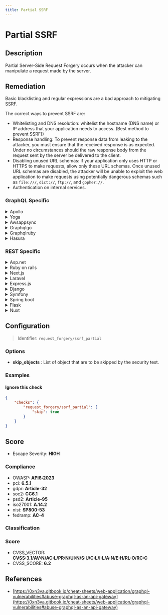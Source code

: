 ```yaml
---
title: Partial SSRF
---
```


# Partial SSRF

## Description

Partial Server-Side Request Forgery occurs when the attacker can manipulate a request made by the server.


## Remediation

Basic blacklisting and regular expressions are a bad approach to mitigating SSRF.

The correct ways to prevent SSRF are:
- Whitelisting and DNS resolution: whitelist the hostname (DNS name) or IP address that your application needs to access. (Best method to prevent SSRF))
- Response handling: To prevent response data from leaking to the attacker, you must ensure that the received response is as expected. Under no circumstances should the raw response body from the request sent by the server be delivered to the client.
- Disabling unused URL schemas: if your application only uses HTTP or HTTPS to make requests, allow only these URL schemas. Once unused URL schemas are disabled, the attacker will be unable to exploit the web application to make requests using potentially dangerous schemas such as `file:///`, `dict://`, `ftp://`, and `gopher://`.
- Authentication on internal services.



### GraphQL Specific

<details>
    <summary>Apollo</summary>

To prevent SSRF in Apollo, validate and sanitize all user inputs, restrict the URLs the server can request, and use a denylist of internal resources that should not be accessible.

</details>

<details>
    <summary>Yoga</summary>

In Yoga, mitigate SSRF by sanitizing user inputs, enforcing URL allowlists, and avoiding the exposure of sensitive internal systems.

</details>

<details>
    <summary>Awsappsync</summary>

For AWS AppSync, use VTL resolvers to validate input URLs, employ AWS WAF to filter malicious requests, and configure IAM policies to limit the scope of accessible resources.

</details>

<details>
    <summary>Graphqlgo</summary>

In GraphQL Go, prevent SSRF by validating URLs against a strict pattern, using an allowlist for allowed domains, and by implementing proper error handling to avoid leaking information about the internal network.

</details>

<details>
    <summary>Graphqlruby</summary>

For GraphQL Ruby, ensure that user-provided URLs are validated against a strict pattern or allowlist, and consider using a proxy server to control outbound requests from the server.

</details>

<details>
    <summary>Hasura</summary>

In Hasura, protect against SSRF by validating all external URLs, using environment variables for internal endpoints, and restricting outbound requests with webhook configurations.

</details>


### REST Specific

<details>
    <summary>Asp.net</summary>

To prevent SSRF in ASP.NET, validate all URLs and hostname resolutions, use an allowlist for allowed endpoints, and implement network segmentation to protect internal services.

</details>

<details>
    <summary>Ruby on rails</summary>

In Ruby on Rails, mitigate SSRF by sanitizing user input, using allowlists for safe URLs, and employing Ruby's built-in URI library to parse and validate URLs before use.

</details>

<details>
    <summary>Next.js</summary>

For Next.js applications, prevent SSRF by validating URLs on the server-side, using a strict allowlist for outbound requests, and avoiding the exposure of sensitive server-side endpoints to the client.

</details>

<details>
    <summary>Laravel</summary>

In Laravel, protect against SSRF by using validation rules for URLs, employing the Guzzle HTTP client with safe defaults, and restricting access to internal network resources.

</details>

<details>
    <summary>Express.js</summary>

To prevent SSRF in Express.js, validate and sanitize input URLs, use a middleware to enforce URL allowlists, and isolate internal services from the public network.

</details>

<details>
    <summary>Django</summary>

In Django, prevent SSRF by using the built-in validators for URL fields, applying network segmentation, and ensuring that any use of the requests library is done with caution and validation.

</details>

<details>
    <summary>Symfony</summary>

For Symfony applications, use the Symfony HttpClient component with caution, validate all external URLs, and configure firewall rules to restrict access to internal services.

</details>

<details>
    <summary>Spring boot</summary>

In Spring Boot, protect against SSRF by validating URLs with Java's URI class, using allowlists for allowed hosts, and configuring security settings to limit access to internal services.

</details>

<details>
    <summary>Flask</summary>

To prevent SSRF in Flask, validate URLs using Werkzeug's URL parsing utilities, employ an allowlist for outbound requests, and use Flask-Talisman for setting HTTP security headers.

</details>

<details>
    <summary>Nuxt</summary>

In Nuxt.js, mitigate SSRF risks by validating and sanitizing all user inputs, using server-side environment variables for internal URLs, and configuring server middleware for URL allowlisting.

</details>

## Configuration

> Identifier: `request_forgery/ssrf_partial`

### Options

- **skip_objects** : List of object that are to be skipped by the security test.
  



### Examples



#### Ignore this check

```json
{
    "checks": {
        "request_forgery/ssrf_partial": {
            "skip": true
        }
    }
}
```




## Score

- Escape Severity: **<span className="high-severity">HIGH</span>**

### Compliance

- OWASP: **[API6:2023](https://github.com/OWASP/API-Security/blob/master/editions/2023/en/0xa6-unrestricted-access-to-sensitive-business-flows.md)**
- pci: **6.5.1**
- gdpr: **Article-32**
- soc2: **CC6.1**
- psd2: **Article-95**
- iso27001: **A.14.2**
- nist: **SP800-53**
- fedramp: **AC-4**

### Classification






### Score

- CVSS_VECTOR: **CVSS:3.1/AV:N/AC:L/PR:N/UI:N/S:U/C:L/I:L/A:N/E:H/RL:O/RC:C**
- CVSS_SCORE: **6.2**

## References

- [https://0xn3va.gitbook.io/cheat-sheets/web-application/graphql-vulnerabilities#abuse-graphql-as-an-api-gateway](https://0xn3va.gitbook.io/cheat-sheets/web-application/graphql-vulnerabilities#abuse-graphql-as-an-api-gateway)
  
